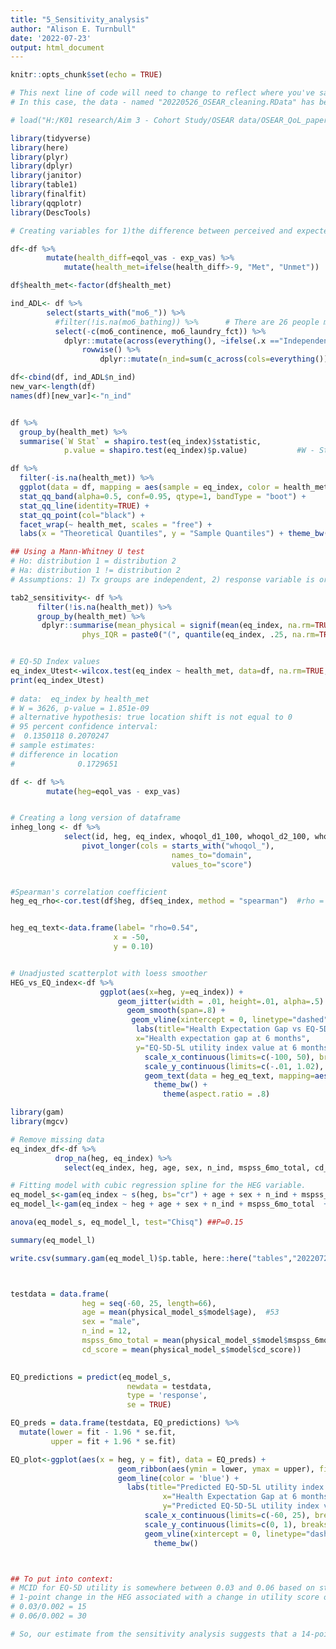 ---
title: "5_Sensitivity_analysis"
author: "Alison E. Turnbull"
date: '2022-07-23'
output: html_document
---

```{r setup, include=FALSE}
knitr::opts_chunk$set(echo = TRUE)
```

```{r loading data, echo=FALSE}
# This next line of code will need to change to reflect where you've saved your project locally.  
# In this case, the data - named "20220526_OSEAR_cleaning.RData" has been saved within the project on a network drive.

# load("H:/K01 research/Aim 3 - Cohort Study/OSEAR data/OSEAR_QoL_paper_share/20220526_OSEAR_cleaning.RData")
```

```{r packages, include=FALSE, warning=FALSE}
library(tidyverse)
library(here)
library(plyr)
library(dplyr)
library(janitor)
library(table1)
library(finalfit)
library(qqplotr)
library(DescTools)
```


```{r Data prep and checking normality assumption, include=FALSE, message=FALSE}

# Creating variables for 1)the difference between perceived and expected and 2)whether health expectations were met

df<-df %>%
        mutate(health_diff=eqol_vas - exp_vas) %>%
            mutate(health_met=ifelse(health_diff>-9, "Met", "Unmet")) 

df$health_met<-factor(df$health_met)

ind_ADL<- df %>%
        select(starts_with("mo6_")) %>%
          #filter(!is.na(mo6_bathing)) %>%      # There are 26 people missing data on ADL independence at 6 months
          select(-c(mo6_continence, mo6_laundry_fct)) %>%
            dplyr::mutate(across(everything(), ~ifelse(.x =="Independent", 1, 0))) %>%
                rowwise() %>%
                    dplyr::mutate(n_ind=sum(c_across(cols=everything())))

df<-cbind(df, ind_ADL$n_ind)
new_var<-length(df)
names(df)[new_var]<-"n_ind"


df %>%
  group_by(health_met) %>%
  summarise(`W Stat` = shapiro.test(eq_index)$statistic,
            p.value = shapiro.test(eq_index)$p.value)           #W - Stat = 0.82, P<0.00001 - reject normality assumption

df %>%
  filter(-is.na(health_met)) %>%
  ggplot(data = df, mapping = aes(sample = eq_index, color = health_met, fill = health_met)) +
  stat_qq_band(alpha=0.5, conf=0.95, qtype=1, bandType = "boot") +
  stat_qq_line(identity=TRUE) +
  stat_qq_point(col="black") +
  facet_wrap(~ health_met, scales = "free") +
  labs(x = "Theoretical Quantiles", y = "Sample Quantiles") + theme_bw()
```

```{r Unadjusted comparison of QoL using EQ-5D-5L index scores with met vs unmet health expectations (Table 2), include=FALSE, message=FALSE}
## Using a Mann-Whitney U test
# Ho: distribution 1 = distribution 2
# Ha: distribution 1 != distribution 2
# Assumptions: 1) Tx groups are independent, 2) response variable is ordinal or continuous, 3) Bath samples are random 

tab2_sensitivity<- df %>% 
      filter(!is.na(health_met)) %>%
      group_by(health_met) %>%    
       dplyr::summarise(mean_physical = signif(mean(eq_index, na.rm=TRUE), 2), 
                phys_IQR = paste0("(", quantile(eq_index, .25, na.rm=TRUE), " - ", quantile(eq_index, .75, na.rm=TRUE), ")"))


# EQ-5D Index values
eq_index_Utest<-wilcox.test(eq_index ~ health_met, data=df, na.rm=TRUE, paired=FALSE, exact=FALSE, conf.int=TRUE)
print(eq_index_Utest)
 
# data:  eq_index by health_met
# W = 3626, p-value = 1.851e-09
# alternative hypothesis: true location shift is not equal to 0
# 95 percent confidence interval:
#  0.1350118 0.2070247
# sample estimates:
# difference in location 
#              0.1729651 

```

```{r Visualizing Index values in met vs unmet expectations (e-Fig 9), include=FALSE, message=FALSE}

df <- df %>%
        mutate(heg=eqol_vas - exp_vas)


# Creating a long version of dataframe
inheg_long <- df %>%
            select(id, heg, eq_index, whoqol_d1_100, whoqol_d2_100, whoqol_d3_100, whoqol_d4_100) %>%
                pivot_longer(cols = starts_with("whoqol_"), 
                                    names_to="domain", 
                                    values_to="score")
  

#Spearman's correlation coefficient
heg_eq_rho<-cor.test(df$heg, df$eq_index, method = "spearman")  #rho = 0.536


heg_eq_text<-data.frame(label= "rho=0.54", 
                       x = -50, 
                       y = 0.10)


# Unadjusted scatterplot with loess smoother
HEG_vs_EQ_index<-df %>%
                    ggplot(aes(x=heg, y=eq_index)) + 
                        geom_jitter(width = .01, height=.01, alpha=.5) +
                          geom_smooth(span=.8) +
                           geom_vline(xintercept = 0, linetype="dashed") + 
                            labs(title="Health Expectation Gap vs EQ-5D-5L Utility Index value at 6 months", 
                            x="Health expectation gap at 6 months", 
                            y="EQ-5D-5L utility index value at 6 months") + 
                              scale_x_continuous(limits=c(-100, 50), breaks=c(-100, -75, -50, -25, 0, 25, 50)) +
                              scale_y_continuous(limits=c(-.01, 1.02), breaks=c(0, .25, .50, .75, 1)) +
                              geom_text(data = heg_eq_text, mapping=aes(x=x, y=y, label=label)) +
                                theme_bw() +
                                  theme(aspect.ratio = .8) 
```

```{r modeling EQ-5D-5L utility index values (e-Table 3), echo=FALSE, include=FALSE}
library(gam)
library(mgcv)

# Remove missing data
eq_index_df<-df %>%
          drop_na(heg, eq_index) %>%
            select(eq_index, heg, age, sex, n_ind, mspss_6mo_total, cd_score, eqol_vas)

# Fitting model with cubic regression spline for the HEG variable. 
eq_model_s<-gam(eq_index ~ s(heg, bs="cr") + age + sex + n_ind + mspss_6mo_total  + cd_score + eqol_vas, family = gaussian, data=eq_index_df)
eq_model_l<-gam(eq_index ~ heg + age + sex + n_ind + mspss_6mo_total  + cd_score + eqol_vas, family = gaussian, data=eq_index_df)

anova(eq_model_s, eq_model_l, test="Chisq") ##P=0.15

summary(eq_model_l)

write.csv(summary.gam(eq_model_l)$p.table, here::here("tables","20220726_Model_sensitivity.csv"))



testdata = data.frame(
                heg = seq(-60, 25, length=66), 
                age = mean(physical_model_s$model$age),  #53
                sex = "male",   
                n_ind = 12,
                mspss_6mo_total = mean(physical_model_s$model$mspss_6mo_total), #68 
                cd_score = mean(physical_model_s$model$cd_score))               #33               
                  

EQ_predictions = predict(eq_model_s,
                          newdata = testdata,
                          type = 'response',
                          se = TRUE)

EQ_preds = data.frame(testdata, EQ_predictions) %>%
  mutate(lower = fit - 1.96 * se.fit,
         upper = fit + 1.96 * se.fit)

EQ_plot<-ggplot(aes(x = heg, y = fit), data = EQ_preds) +
                        geom_ribbon(aes(ymin = lower, ymax = upper), fill = 'gray92') +
                        geom_line(color = 'blue') + 
                          labs(title="Predicted EQ-5D-5L utility index value for a standardized patient" , 
                                  x="Health Expectation Gap at 6 months", 
                                  y="Predicted EQ-5D-5L utility index value at 6 months") + 
                              scale_x_continuous(limits=c(-60, 25), breaks=c(-50, -25, 0, 25)) +
                              scale_y_continuous(limits=c(0, 1), breaks=c(0, .25, .50, .75, 1)) +
                              geom_vline(xintercept = 0, linetype="dashed") + 
                                theme_bw()



## To put into context: 
# MCID for EQ-5D utility is somewhere between 0.03 and 0.06 based on studies of patients with COPD and lung cancer. (Pickard 2007 )
# 1-point change in the HEG associated with a change in utility score of 0.002
# 0.03/0.002 = 15
# 0.06/0.002 = 30

# So, our estimate from the sensitivity analysis suggests that a 14-point change in HEG is associated with a meaningful change in EQ-5D index score. 



```

